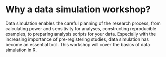# Why a data simulation workshop? {.unnumbered}

Data simulation enables the careful planning of the research process, from calculating power and sensitivity for analyses, constructing reproducible examples, to preparing analysis scripts for your data. Especially with the increasing importance of pre-registering studies, data simulation has become an essential tool. This workshop will cover the basics of data simulation in R.
